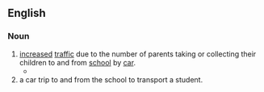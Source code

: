 ==English==
{{wikipedia}}

===Noun===
{{en-noun}}

# [[increase]]d [[traffic]] due to the number of parents taking or collecting their children to and from [[school]] by [[car]].
#* {{quote-journal
|lang=en
|date=April 30, 2006
|author=Cole Moreton
|title=The school run
|work=The Independent
|url=http://www.independent.co.uk/news/uk/home-news/the-school-run-476231.html
|page=
|passage=A billion trips are made on the '''school run''' every year and, between us, parents produce two million extra tons of the greenhouse gas carbon dioxide, a cause of global warming.}}
# a car trip to and from the school to transport a student.